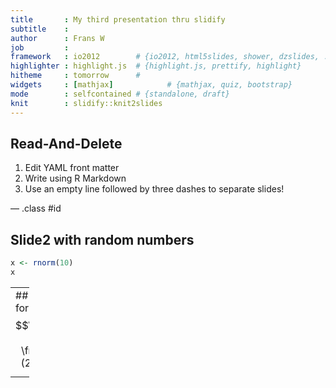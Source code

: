 ```yaml
---
title       : My third presentation thru slidify
subtitle    : 
author      : Frans W
job         : 
framework   : io2012        # {io2012, html5slides, shower, dzslides, ...}
highlighter : highlight.js  # {highlight.js, prettify, highlight}
hitheme     : tomorrow      # 
widgets     : [mathjax]            # {mathjax, quiz, bootstrap}
mode        : selfcontained # {standalone, draft}
knit        : slidify::knit2slides
---
```


## Read-And-Delete

1. Edit YAML front matter
2. Write using R Markdown
3. Use an empty line followed by three dashes to separate slides!

--- .class #id 

## Slide2 with random numbers
```R
x <- rnorm(10)
x
```

---
## slide 3 with formulas
$$\sum_{i=0}^n i^2 = \frac{(n^2+n)(2n+1)}{6}$$

---


